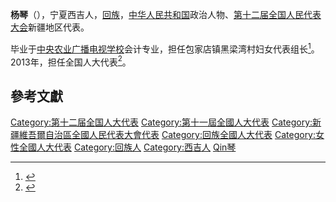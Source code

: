 '''杨琴'''（{{bd|1969年||}}），宁夏西吉人，[[回族|回族]]，[[中华人民共和国|中华人民共和国]]政治人物、[[第十二届全国人民代表大会|第十二届全国人民代表大会]]新疆地区代表。

毕业于[[中央农业广播电视学校|中央农业广播电视学校]]会计专业，担任包家店镇黑梁湾村妇女代表组长<ref>{{cite news|title=“闲不住”的全国人大代表杨琴|url=http://www.legaldaily.com.cn/rdlf/content/2011-12/22/content_3227304.htm?node=34008|accessdate=2013-04-06|newspaper=法制网|archive-date=2012-05-26|archive-url=https://web.archive.org/web/20120526012625/http://www.legaldaily.com.cn/rdlf/content/2011-12/22/content_3227304.htm?node=34008|dead-url=no}}</ref>。2013年，担任全国人大代表<ref>{{cite news|title=全国人大代表信息-杨琴|url= http://210.82.31.1:8084/delegate/viewDelegate.action?dbid=122625|accessdate=2013-04-05|newspaper=全国人大网}}{{Dead link|date=2020年1月 |bot=InternetArchiveBot |fix-attempted=yes }}</ref>。

==參考文獻==
{{reflist}}
{{中国政治人物小作品}}
{{DEFAULTSORT:Yang楊}}
[[Category:第十二届全国人大代表|Category:第十二届全国人大代表]]
[[Category:第十一屆全國人大代表|Category:第十一屆全國人大代表]]
[[Category:新疆維吾爾自治區全國人民代表大會代表|Category:新疆維吾爾自治區全國人民代表大會代表]]
[[Category:回族全國人大代表|Category:回族全國人大代表]]
[[Category:女性全國人大代表|Category:女性全國人大代表]]
[[Category:回族人|Category:回族人]]
[[Category:西吉人|Category:西吉人]]
[[Category:楊姓|Qin琴]]